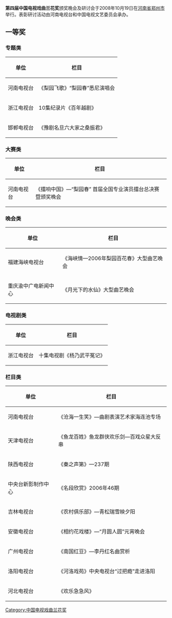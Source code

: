 {{expand|time=2018-10-29T03:44:27+00:00}}
{{unreferenced|time=2011-12-16T18:28:42+00:00}}
'''第四届中国电视戏曲兰花奖'''颁奖晚会及研讨会于2008年10月19日在[[河南省|河南省]][[郑州市|郑州市]]举行。表彰研讨活动由河南电视台和中国电视文艺委员会承办。
==一等奖==
===专题类===
{| class="wikitable"
|-
! 单位 !! 栏目 
|-
|河南电视台|| 《梨园飞歌》“梨园春”悉尼演唱会
|-
|浙江电视台|| 10集纪录片《百年越剧》
|-
|邯郸电视台 || 《豫剧名旦六大家之桑振君》
|}
===大赛类===
{| class="wikitable"
|-
! 单位 !! 栏目 
|-
|河南电视台|| 《擂响中国》—“梨园春” 首届全国专业演员擂台总决赛暨颁奖晚会
|}

===晚会类===
{| class="wikitable"
|-
! 单位 !! 栏目 
|-
|福建海峡电视台||  《海峡情—2006年梨园百花春》大型曲艺晚会
|-
|重庆渝中广电新闻中心 || 《月光下的水仙》大型曲艺晚会
|}
===电视剧类===
{| class="wikitable"
|-
! 单位 !! 栏目 
|-
|浙江电视台 || 十集电视剧《杨乃武平冤记》
|}

===栏目类===
{| class="wikitable"
|-
! 单位 !! 栏目 
|-
| 河南电视台 || 《沧海一生笑》—曲剧表演艺术家海连池专场
|-
| 天津电视台 || 《鱼龙百姓》鱼龙群侠欢乐剑—百戏众星大反串
|-
|陕西电视台||  《秦之声第》—237期
|-
|中央台新影制作中心||  《名段欣赏》2006年46期
|-
|吉林电视台|| 《农村俱乐部》—青松瑞雪映夕阳
|-
| 安徽电视台 || 《相约花戏楼》—“月圆人圆”元宵晚会
|-
|广州电视台 || 《南国红豆》—李丹红名曲赏析
|-
|洛阳电视台||  《河洛戏苑》中央电视台“过把瘾”走进洛阳
|-
| 河北电视台||  《欢乐急急风》
|}

{{中国电视戏曲兰花奖}}
[[Category:中国电视戏曲兰花奖|Category:中国电视戏曲兰花奖]]